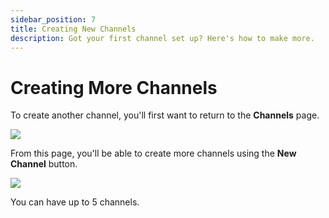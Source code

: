 ---
sidebar_position: 7
title: Creating New Channels
description: Got your first channel set up? Here's how to make more.
---

# Creating More Channels

To create another channel, you'll first want to return to the **Channels** page.

![](https://i.imgur.com/KB8nfF3.png)

From this page, you'll be able to create more channels using the **New Channel** button.

![](https://i.imgur.com/5ygxxOS.png)

You can have up to 5 channels.